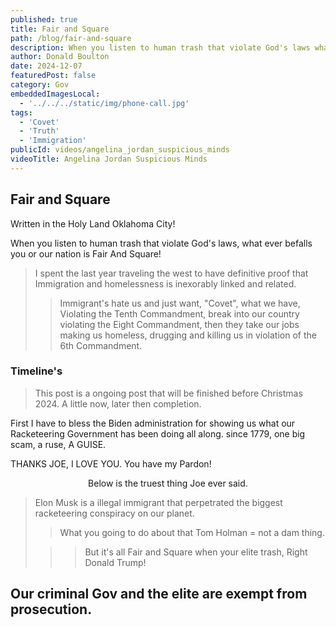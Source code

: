 ```yaml
---
published: true
title: Fair and Square
path: /blog/fair-and-square
description: When you listen to human trash that violate God's laws what ever befalls you is Fair And Square
author: Donald Boulton
date: 2024-12-07
featuredPost: false
category: Gov
embeddedImagesLocal:
  - '../../../static/img/phone-call.jpg'
tags:
  - 'Covet'
  - 'Truth'
  - 'Immigration'
publicId: videos/angelina_jordan_suspicious_minds
videoTitle: Angelina Jordan Suspicious Minds
---
```



## Fair and Square

Written in the Holy Land Oklahoma City!

When you listen to human trash that violate God's laws, what ever befalls you or our nation is Fair And Square!

> I spent the last year traveling the west to have definitive proof that Immigration and homelessness is inexorably linked and related.
>
> > Immigrant's hate us and just want, "Covet", what we have, Violating the Tenth Commandment, break into our country violating the Eight Commandment, then they take our jobs making us homeless, drugging and killing us in violation of the 6th Commandment.

### Timeline's

> This post is a ongoing post that will be finished before Christmas 2024. A little now, later then completion.

First I have to bless the Biden administration for showing us what our Racketeering Government has been doing all along. since 1779, one big scam, a ruse, A GUISE.

THANKS JOE, I LOVE YOU. You have my Pardon!

<Center>

Below is the truest thing Joe ever said.

</Center>

<Center>

<VideoTwo />

</Center>

> Elon Musk is a illegal immigrant that perpetrated the biggest racketeering conspiracy on our planet.
>
> > What you going to do about that Tom Holman = not a dam thing.
>
> > > But it's all Fair and Square when your elite trash, Right Donald Trump!

## Our criminal Gov and the elite are exempt from prosecution.

<Center>
  <VideoTen />
</Center>